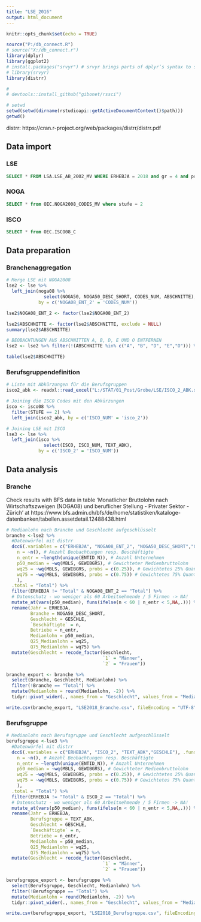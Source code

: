 ```yaml
---
title: "LSE_2016"
output: html_document
---
```


```r
knitr::opts_chunk$set(echo = TRUE)

source("P:/db_connect.R")
# source("X:/db_connect.r")
library(dplyr)
library(ggplot2)
# install.packages("srvyr") # srvyr brings parts of dplyr’s syntax to survey analysis, using the survey package.
# library(srvyr) 
library(distrr)

# 
# devtools::install_github("gibonet/rssci")

# setwd
setwd(setwd(dirname(rstudioapi::getActiveDocumentContext()$path)))
getwd()

```


distrr: https://cran.r-project.org/web/packages/distrr/distrr.pdf


## Data import

### LSE

```sql

SELECT * FROM LSA.LSE_AB_2002_MV WHERE ERHEBJA = 2018 and gr = 4 and privoef= 1

```

### NOGA


```sql

SELECT * from OEC.NOGA2008_CODES_MV where stufe = 2

```

### ISCO

```sql

SELECT * from OEC.ISCO08_C

```

## Data preparation

### Branchenaggregation

```r

# Merge LSE mit NOGA2008
lse2 <- lse %>% 
  left_join(noga08 %>% 
              select(NOGA50, NOGA50_DESC_SHORT, CODES_NUM, ABSCHNITTE), 
            by = c('NOGA08_ENT_2' = 'CODES_NUM'))

lse2$NOGA08_ENT_2 <- factor(lse2$NOGA08_ENT_2)

lse2$ABSCHNITTE <- factor(lse2$ABSCHNITTE, exclude = NULL)
summary(lse2$ABSCHNITTE)

# BEOBACHTUNGEN AUS ABSCHNITTEN A, B, D, E UND O ENTFERNEN
lse2 <- lse2 %>% filter(!(ABSCHNITTE %in% c("A", "B", "D", "E","O"))) %>% mutate(ABSCHNITTE = droplevels(ABSCHNITTE))

table(lse2$ABSCHNITTE)

```

### Berufsgruppendefinition

```r

# Liste mit Abkürzungen für die Berufsgruppen
isco2_abk <- readxl::read_excel("L:/STAT/01_Post/Grobe/LSE/ISCO_2_ABK.xlsx")

# Joining die ISCO Codes mit den Abkürzungen
isco <- isco08 %>%
  filter(STUFE == 2) %>%
  left_join(isco2_abk, by = c('ISCO_NUM' = 'isco_2'))

# Joining LSE mit ISCO
lse3 <- lse %>%
  left_join(isco %>%
              select(ISCO, ISCO_NUM, TEXT_ABK), 
            by = c('ISCO_2' = 'ISCO_NUM'))

```


## Data analysis

### Branche

Check results with BFS data in table 'Monatlicher Bruttolohn nach Wirtschaftszweigen (NOGA08) und beruflicher Stellung - Privater Sektor - Zürich' at https://www.bfs.admin.ch/bfs/de/home/statistiken/kataloge-datenbanken/tabellen.assetdetail.12488438.html

```r

# Medianlohn nach Branche und Geschlecht aufgeschlüsselt
branche <-lse2 %>% 
  #Datenwürfel mit distrr
  dcc6(.variables = c("ERHEBJA", "NOGA08_ENT_2", "NOGA50_DESC_SHORT","GESCHLE"), .funs_list = list(
    n = ~n(), # Anzahl Beobachtungen resp. Beschäftigte
    n_entr = ~length(unique(ENTID_N)), # Anzahl Unternehmen
    p50_median = ~wq(MBLS, GEWIBGRS), # Gewichteter Medienbruttolohn
    wq25 = ~wq(MBLS, GEWIBGRS, probs = c(0.25)), # Gewichtetes 25% Quantil Medianlohn
    wq75 = ~wq(MBLS, GEWIBGRS, probs = c(0.75)) # Gewichtetes 75% Quantil Medianlohn
    ), 
  .total = "Total") %>%
  filter(ERHEBJA != "Total" & NOGA08_ENT_2 == "Total") %>%
  # Datenschutz - wo weniger als 60 Arbeitnehmende / 5 Firmen -> NA!
  mutate_at(vars(p50_median), funs(ifelse(n < 60 | n_entr < 5,NA,.))) %>%
  rename(Jahr = ERHEBJA,
         Branche = NOGA50_DESC_SHORT,
         Geschlecht = GESCHLE,
         `Beschäftigte` = n,
         Betriebe = n_entr,
         Medianlohn = p50_median,
         Q25_Medianlohn = wq25,
         Q75_Medianlohn = wq75) %>%
  mutate(Geschlecht = recode_factor(Geschlecht,
                                    `1` = "Männer",
                                    `2` = "Frauen"))

branche_export <- branche %>%
  select(Branche, Geschlecht, Medianlohn) %>%
  filter(!Branche == "Total") %>%
  mutate(Medianlohn = round(Medianlohn, -2)) %>%
  tidyr::pivot_wider(., names_from = "Geschlecht", values_from = "Medianlohn")

write.csv(branche_export, "LSE2018_Branche.csv", fileEncoding = "UTF-8", quote = FALSE, row.names = FALSE)


```

### Berufsgruppe

```r

# Medianlohn nach Berufsgruppe und Geschlecht aufgeschlüsselt
berufsgruppe <-lse3 %>% 
  #Datenwürfel mit distrr
  dcc6(.variables = c("ERHEBJA", "ISCO_2", "TEXT_ABK","GESCHLE"), .funs_list = list(
    n = ~n(), # Anzahl Beobachtungen resp. Beschäftigte
    n_entr = ~length(unique(ENTID_N)), # Anzahl Unternehmen
    p50_median = ~wq(MBLS, GEWIBGRS), # Gewichteter Medienbruttolohn
    wq25 = ~wq(MBLS, GEWIBGRS, probs = c(0.25)), # Gewichtetes 25% Quantil Medianlohn
    wq75 = ~wq(MBLS, GEWIBGRS, probs = c(0.75)) # Gewichtetes 75% Quantil Medianlohn
    ), 
  .total = "Total") %>%
  filter(ERHEBJA != "Total" & ISCO_2 == "Total") %>%
  # Datenschutz - wo weniger als 60 Arbeitnehmende / 5 Firmen -> NA!
  mutate_at(vars(p50_median), funs(ifelse(n < 60 | n_entr < 5,NA,.))) %>%
  rename(Jahr = ERHEBJA,
         Berufsgruppe = TEXT_ABK,
         Geschlecht = GESCHLE,
         `Beschäftigte` = n,
         Betriebe = n_entr,
         Medianlohn = p50_median,
         Q25_Medianlohn = wq25,
         Q75_Medianlohn = wq75) %>%
  mutate(Geschlecht = recode_factor(Geschlecht,
                                    `1` = "Männer",
                                    `2` = "Frauen"))

berufsgruppe_export <- berufsgruppe %>%
  select(Berufsgruppe, Geschlecht, Medianlohn) %>%
  filter(!Berufsgruppe == "Total") %>%
  mutate(Medianlohn = round(Medianlohn, -2)) %>%
  tidyr::pivot_wider(., names_from = "Geschlecht", values_from = "Medianlohn")

write.csv(berufsgruppe_export, "LSE2018_Berufsgruppe.csv", fileEncoding = "UTF-8", quote = FALSE, row.names = FALSE)


```

